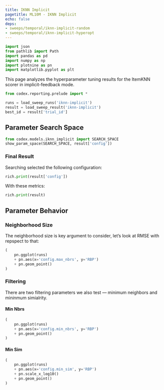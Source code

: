 ```yaml
---
title: IKNN Implicit
pagetitle: ML10M - IKNN Implicit
echo: false
deps:
- sweeps/temporal/iknn-implicit-random
- sweeps/temporal/iknn-implicit-hyperopt
---
```


```python
import json
from pathlib import Path
import pandas as pd
import numpy as np
import plotnine as pn
import matplotlib.pyplot as plt
```

This page analyzes the hyperparameter tuning results for the ItemKNN scorer in
implicit-feedback mode.



```python
from codex.reporting.prelude import *
```

```python
runs = load_sweep_runs('iknn-implicit')
result = load_sweep_result('iknn-implicit')
best_id = result['trial_id']
```

## Parameter Search Space

```python
from codex.models.iknn_implicit import SEARCH_SPACE
show_param_space(SEARCH_SPACE, result['config'])
```

### Final Result

Searching selected the following configuration:

```python
rich.print(result['config'])
```

With these metrics:

```python
rich.print(result)
```

## Parameter Behavior

### Neighborhood Size

The neighborhood size is key argument to consider, let's look at RMSE with
repspect to that:

```python
(
    pn.ggplot(runs)
    + pn.aes(x='config.max_nbrs', y='RBP')
    + pn.geom_point()
)
```

### Filtering

There are two filtering parameters we also test — minimum neighbors and mininmum
simialrity.

::: {.panel-tabset}

#### Min Nbrs

```python
(
    pn.ggplot(runs)
    + pn.aes(x='config.min_nbrs', y='RBP')
    + pn.geom_point()
)
```

#### Min Sim

```python
(
    pn.ggplot(runs)
    + pn.aes(x='config.min_sim', y='RBP')
    + pn.scale_x_log10()
    + pn.geom_point()
)
```

:::
